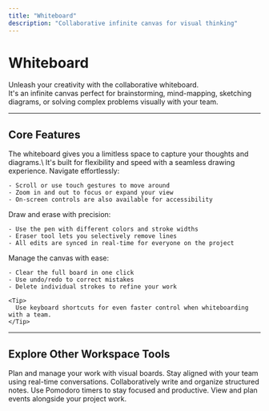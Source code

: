 ```yaml
---
title: "Whiteboard"
description: "Collaborative infinite canvas for visual thinking"
---
```


# Whiteboard

Unleash your creativity with the collaborative whiteboard.\
It's an infinite canvas perfect for brainstorming, mind-mapping, sketching diagrams, or solving complex problems visually with your team.

---

## Core Features

<AccordionGroup>
  <Accordion title="Flow: An Infinite Canvas for Ideas" icon="expand">
    The whiteboard gives you a limitless space to capture your thoughts and diagrams.\
    It's built for flexibility and speed with a seamless drawing experience.
  </Accordion>
  <Accordion title="Pan & Zoom" icon="magnifying-glass">
    Navigate effortlessly:

    - Scroll or use touch gestures to move around
    - Zoom in and out to focus or expand your view
    - On-screen controls are also available for accessibility
  </Accordion>
  <Accordion title="Real-Time Drawing" icon="pen">
    Draw and erase with precision:

    - Use the pen with different colors and stroke widths
    - Eraser tool lets you selectively remove lines
    - All edits are synced in real-time for everyone on the project
  </Accordion>
  <Accordion title="Board Controls" icon="tower-control">
    Manage the canvas with ease:

    - Clear the full board in one click
    - Use undo/redo to correct mistakes
    - Delete individual strokes to refine your work

    <Tip>
      Use keyboard shortcuts for even faster control when whiteboarding with a team.
    </Tip>
  </Accordion>
</AccordionGroup>

---

## Explore Other Workspace Tools

<Columns cols={2}>
  <Card title="Tasks" icon="layout-dashboard" href="/workspace/tasks">
    Plan and manage your work with visual boards.
  </Card>

  <Card title="Chat" icon="message-square" href="/workspace/chat">
    Stay aligned with your team using real-time conversations.
  </Card>

  <Card title="Notes" icon="book" href="/workspace/notes">
    Collaboratively write and organize structured notes.
  </Card>

  <Card title="Timer" icon="clock" href="/workspace/timer">
    Use Pomodoro timers to stay focused and productive.
  </Card>

  <Card title="Calendar" icon="calendar-days" href="/workspace/calendar">
    View and plan events alongside your project work.
  </Card>
</Columns>